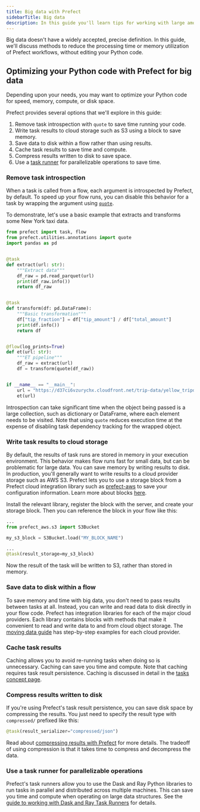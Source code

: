 ```yaml
---
title: Big data with Prefect
sidebarTitle: Big data
description: In this guide you'll learn tips for working with large amounts of data in Prefect.
---
```




Big data doesn't have a widely accepted, precise definition.
In this guide, we'll discuss methods to reduce the processing time or memory utilization of Prefect workflows, without editing your Python code.

## Optimizing your Python code with Prefect for big data

Depending upon your needs, you may want to optimize your Python code for speed, memory, compute, or disk space.

Prefect provides several options that we'll explore in this guide:

1. Remove task introspection with `quote` to save time running your code.
1. Write task results to cloud storage such as S3 using a block to save memory.
1. Save data to disk within a flow rather than using results.
1. Cache task results to save time and compute.
1. Compress results written to disk to save space.
1. Use a [task runner](/2.14/concepts/task-runners/) for parallelizable operations to save time.

### Remove task introspection

When a task is called from a flow, each argument is introspected by Prefect, by default.
To speed up your flow runs, you can disable this behavior for a task by wrapping the argument using [`quote`](https://docs.prefect.io/latest/api-ref/prefect/utilities/annotations/#prefect.utilities.annotations.quote).

To demonstrate, let's use a basic example that extracts and transforms some New York taxi data.

```python hl_lines="2 26" title="et_quote.py"
from prefect import task, flow
from prefect.utilities.annotations import quote
import pandas as pd


@task
def extract(url: str):
    """Extract data"""
    df_raw = pd.read_parquet(url)
    print(df_raw.info())
    return df_raw


@task
def transform(df: pd.DataFrame):
    """Basic transformation"""
    df["tip_fraction"] = df["tip_amount"] / df["total_amount"]
    print(df.info())
    return df


@flow(log_prints=True)
def et(url: str):
    """ET pipeline"""
    df_raw = extract(url)
    df = transform(quote(df_raw))


if __name__ == "__main__":
    url = "https://d37ci6vzurychx.cloudfront.net/trip-data/yellow_tripdata_2023-09.parquet"
    et(url)
```

Introspection can take significant time when the object being passed is a large collection, such as dictionary or DataFrame, where each element needs to be visited.
Note that using `quote` reduces execution time at the expense of disabling task dependency tracking for the wrapped object.

### Write task results to cloud storage

By default, the results of task runs are stored in memory in your execution environment.
This behavior makes flow runs fast for small data, but can be problematic for large data.
You can save memory by writing results to disk.
In production, you'll generally want to write results to a cloud provider storage such as AWS S3.
Prefect lets you to use a storage block from a Prefect cloud integration library such as [prefect-aws](https://prefecthq.github.io/prefect-aws/) to save your configuration information.
Learn more about blocks [here](/2.14/concepts/blocks/).

Install the relevant library, register the block with the server, and create your storage block.
Then you can reference the block in your flow like this:

```python
...
from prefect_aws.s3 import S3Bucket

my_s3_block = S3Bucket.load("MY_BLOCK_NAME")

...
@task(result_storage=my_s3_block)

```

Now the result of the task will be written to S3, rather than stored in memory.

### Save data to disk within a flow

To save memory and time with big data, you don't need to pass results between tasks at all.
Instead, you can write and read data to disk directly in your flow code.
Prefect has integration libraries for each of the major cloud providers.
Each library contains blocks with methods that make it convenient to read and write data to and from cloud object storage.
The [moving data guide](/2.14/guides/moving-data/) has step-by-step examples for each cloud provider.

### Cache task results

Caching allows you to avoid re-running tasks when doing so is unnecessary.
Caching can save you time and compute.
Note that caching requires task result persistence.
Caching is discussed in detail in the [tasks concept page](/2.14/concepts/tasks.md/#caching).

### Compress results written to disk

If you're using Prefect's task result persistence, you can save disk space by compressing the results.
You just need to specify the result type with `compressed/` prefixed like this:

```python
@task(result_serializer="compressed/json")
```

Read about [compressing results with Prefect](/2.14/concepts/results/) for more details.
The tradeoff of using compression is that it takes time to compress and decompress the data.

### Use a task runner for parallelizable operations

Prefect's task runners allow you to use the Dask and Ray Python libraries to run tasks in parallel and distributed across multiple machines.
This can save you time and compute when operating on large data structures.
See the [guide to working with Dask and Ray Task Runners](/2.14/guides/dask-ray-task-runners/) for details.
